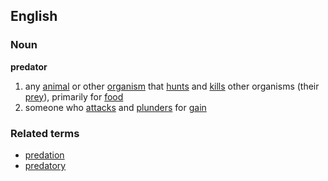 ==English==
===Noun===
{{wikipedia}}
'''predator'''
# any [[animal]] or other [[organism]] that [[hunt]]s and [[kill]]s other organisms (their [[prey]]), primarily  for [[food]]
# someone who [[attack]]s and [[plunder]]s for [[gain]]
===Related terms===
*[[predation]]
*[[predatory]]